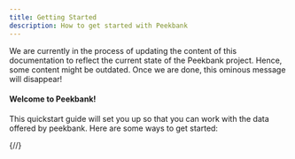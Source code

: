 ```yaml
---
title: Getting Started
description: How to get started with Peekbank
---
```



<Aside>We are currently in the process of updating the content of this documentation to reflect the current state of the Peekbank project. Hence, some content might be outdated. Once we are done, this ominous message will disappear!</Aside>


#### Welcome to Peekbank!

This quickstart guide will set you up so that you can work with the data offered by peekbank. Here are some ways to get started:

<LinkCard
  title="I want an overview of the Peekbank framwork and data structure"
  href="../../peekbank/framework/"
  description="Get familiar with the data schema of Peekbank"
/>

<LinkCard
  title="I am working in R and want to use the peekbankr package to access the data"
  href="../../start/dataaccess"
  description="Use our provided package to load the data into your R environment"
/>

<LinkCard
  title="I want to access the SQL database directly"
  href="../../start/dataaccesssql"
  description="Check out our guide on how to connect to the database and integrate it into your workflow"
/>

{/*<LinkCard
  title="I have my own data and want to bring it into the peekbank format"
  description="Coming Soon"
/>*/}



